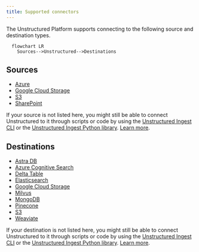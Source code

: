 ```yaml
---
title: Supported connectors
---
```


The Unstructured Platform supports connecting to the following source and destination types.

```mermaid
  flowchart LR
    Sources-->Unstructured-->Destinations
```

## Sources

- [Azure](/platform/sources/azure-blob-storage)
- [Google Cloud Storage](/platform/sources/google-cloud)
- [S3](/platform/sources/s3)
- [SharePoint](/platform/sources/sharepoint)

If your source is not listed here, you might still be able to connect Unstructured to it through scripts or code by using the 
[Unstructured Ingest CLI](/ingestion/overview#unstructured-ingest-cli) or the 
[Unstructured Ingest Python library](/ingestion/overview#unstructured-ingest-python-library). 
[Learn more](/api-reference/ingest/source-connectors/overview).

## Destinations

- [Astra DB](/platform/destinations/astradb)
- [Azure Cognitive Search](/platform/destinations/azure-cognitive-search)
- [Delta Table](/platform/destinations/delta-table)
- [Elasticsearch](/platform/destinations/elasticsearch)
- [Google Cloud Storage](/platform/destinations/google-cloud)
- [Milvus](/platform/destinations/milvus)
- [MongoDB](/platform/destinations/mongodb)
- [Pinecone](/platform/destinations/pinecone)
- [S3](/platform/destinations/s3)
- [Weaviate](/platform/destinations/weaviate)

If your destination is not listed here, you might still be able to connect Unstructured to it through scripts or code by using the 
[Unstructured Ingest CLI](/ingestion/overview#unstructured-ingest-cli) or the 
[Unstructured Ingest Python library](/ingestion/overview#unstructured-ingest-python-library). 
[Learn more](/api-reference/ingest/destination-connector/overview).

